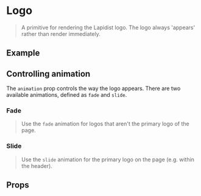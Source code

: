 

<Meta of={LogoStories} />

# Logo

> A primitive for rendering the Lapidist logo. The logo always 'appears' rather than render immediately.

## Example

<Source dark />

## Controlling animation

The `animation` prop controls the way the logo appears. There are two available animations, defined as `fade` and `slide`.

### Fade

> Use the `fade` animation for logos that aren't the primary logo of the page.

<Canvas>
    <Story of={LogoStories.FadeAnimation} />
</Canvas>

### Slide

> Use the `slide` animation for the primary logo on the page (e.g. within the header).

<Canvas>
    <Story of={LogoStories.SlideAnimation} />
</Canvas>

## Props

<ArgsTable />
